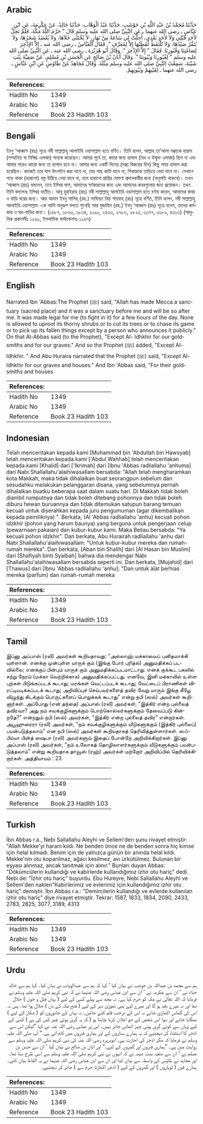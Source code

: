 ## Arabic


<div dir="rtl" lang="ar" style={{fontSize:'larger',backgroundColor:'#f8f9fa',padding:20}}>
حَدَّثَنَا مُحَمَّدُ بْنُ عَبْدِ اللَّهِ بْنِ حَوْشَبٍ، حَدَّثَنَا عَبْدُ الْوَهَّابِ، حَدَّثَنَا خَالِدٌ، عَنْ عِكْرِمَةَ، عَنِ ابْنِ عَبَّاسٍ ـ رضى الله عنهما ـ عَنِ النَّبِيِّ صلى الله عليه وسلم قَالَ ‏"‏ حَرَّمَ اللَّهُ مَكَّةَ، فَلَمْ تَحِلَّ لأَحَدٍ قَبْلِي وَلاَ لأَحَدٍ بَعْدِي، أُحِلَّتْ لِي سَاعَةً مِنْ نَهَارٍ، لاَ يُخْتَلَى خَلاَهَا، وَلاَ يُعْضَدُ شَجَرُهَا، وَلاَ يُنَفَّرُ صَيْدُهَا، وَلاَ تُلْتَقَطُ لُقَطَتُهَا إِلاَّ لِمُعَرِّفٍ ‏"‏‏.‏ فَقَالَ الْعَبَّاسُ ـ رضى الله عنه ـ إِلاَّ الإِذْخِرَ لِصَاغَتِنَا وَقُبُورِنَا‏.‏ فَقَالَ ‏"‏ إِلاَّ الإِذْخِرَ ‏"‏‏.‏ وَقَالَ أَبُو هُرَيْرَةَ ـ رضى الله عنه ـ عَنِ النَّبِيِّ صلى الله عليه وسلم ‏"‏ لِقُبُورِنَا وَبُيُوتِنَا ‏"‏‏.‏ وَقَالَ أَبَانُ بْنُ صَالِحٍ عَنِ الْحَسَنِ بْنِ مُسْلِمٍ، عَنْ صَفِيَّةَ بِنْتِ شَيْبَةَ، سَمِعْتُ النَّبِيَّ صلى الله عليه وسلم مِثْلَهُ‏.‏ وَقَالَ مُجَاهِدٌ عَنْ طَاوُسٍ عَنِ ابْنِ عَبَّاسٍ ـ رضى الله عنهما ـ لِقَيْنِهِمْ وَبُيُوتِهِمْ‏.‏
</div>
<div style={{backgroundColor:'#f8f9fa',padding:20, marginBottom: 10}}><table> <thead> <tr> <th>References:</th> <th></th> </tr> </thead> <tbody><tr><td>Hadith No</td><td>1349</td></tr><tr><td>Arabic No</td><td>1349</td></tr><tr><td>Reference</td><td>Book 23 Hadith 103</td></tr></tbody></table></div>

## Bengali


<div dir="ltr" lang="bn" style={{fontSize:'larger',backgroundColor:'#f8f9fa',padding:20}}>
ইবনু ‘আব্বাস (রাঃ) সূত্রে নবী সাল্লাল্লাহু আলাইহি ওয়াসাল্লাম হতে বর্ণিত। তিনি বলেন, আল্লাহ্ তা‘আলা মক্কা্কে হারাম (সম্মানিত বা নিষিদ্ধ এলাকা) সাব্যস্ত করেছেন। আমার পূর্বে তা, কারো জন্য হালাল (বৈধ ও উন্মুক্ত এলাকা) ছিল না এবং আমার পরেও কারো জন্য তা হালাল হবে না। আমার জন্য একটি দিনের (মক্কা্ বিজয়ের দিন) কিছু সময় হালাল করা হয়েছিল। কাজেই তার ঘাস উৎপাটন করা যাবে না, তার গাছ কাটা যাবে না, শিকারকে তাড়িয়ে দেয়া যাবে না। সেখানে পড়ে থাকা (হারানো) বস্তু উঠিয়ে নেয়া যাবে না, তবে হারানো প্রাপ্তির ঘোষণা প্রদানকারীর জন্য (অনুমতি থাকবে)। তখন ‘আব্বাস (রাঃ) বললেন, তবে ইয্খির ঘাস, আমাদের স্বর্ণকারদের জন্য এবং আমাদের কবরগুলোর জন্য প্রয়োজন। তখন তিনি বললেনঃ ইয্খির ব্যতীত। আবূ হুরাইরাহ্ (রাঃ) নবী সাল্লাল্লাহু আলাইহি ওয়াসাল্লাম হতে বর্ণনা করেন, আমাদের কবর ও বাড়ি ঘরের জন্য। আর আবান ইবনু সালিহ্ (রহ.) সাফিয়্যা বিন্ত শায়বাহ্ (রাঃ) সূত্রে বর্ণিত, তিনি বলেন, নবী সাল্লাল্লাহু আলাইহি ওয়াসাল্লাম -কে আমি অনুরূপ বলতে শুনেছি আর মুজাহিদ (রহ.) ইবনু ‘আব্বাস (রাঃ) সূত্রে বলেন, তাদের কর্মকার ও ঘর-বাড়ির জন্য। (১৫৮৭, ১৮৩৩, ১৮৩৪, ২০৯০, ২৪৩৩, ২৭৮৩, ২৮২৫, ৩০৭৭, ৩১৮৯, ৪৩১৩) (আধুনিক প্রকাশনীঃ ১২৬০, ইসলামিক ফাউন্ডেশনঃ ১২৬৭)
</div>
<div style={{backgroundColor:'#f8f9fa',padding:20, marginBottom: 10}}><table> <thead> <tr> <th>References:</th> <th></th> </tr> </thead> <tbody><tr><td>Hadith No</td><td>1349</td></tr><tr><td>Arabic No</td><td>1349</td></tr><tr><td>Reference</td><td>Book 23 Hadith 103</td></tr></tbody></table></div>

## English


<div dir="ltr" lang="en" style={{fontSize:'larger',backgroundColor:'#f8f9fa',padding:20}}>
Narrated Ibn 'Abbas:The Prophet (ﷺ) said, "Allah has made Mecca a sanctuary (sacred place) and it was a sanctuary before me and will be so after me. It was made legal for me (to fight in it) for a few hours of the day. None is allowed to uproot its thorny shrubs or to cut its trees or to chase its game or to pick up its fallen things except by a person who announces it publicly." On that Al-Abbas said (to the Prophet), "Except Al- Idhkhir for our goldsmiths and for our graves." And so the Prophet (ﷺ) added, "Except Al-Idhkhir. " And Abu Huraira narrated that the Prophet (ﷺ) said, "Except Al-Idhkhir for our graves and houses." And Ibn 'Abbas said, "For their goldsmiths and houses
</div>
<div style={{backgroundColor:'#f8f9fa',padding:20, marginBottom: 10}}><table> <thead> <tr> <th>References:</th> <th></th> </tr> </thead> <tbody><tr><td>Hadith No</td><td>1349</td></tr><tr><td>Arabic No</td><td>1349</td></tr><tr><td>Reference</td><td>Book 23 Hadith 103</td></tr></tbody></table></div>

## Indonesian


<div dir="ltr" lang="id" style={{fontSize:'larger',backgroundColor:'#f8f9fa',padding:20}}>
Telah menceritakan kepada kami [Muhammad bin 'Abdullah bin Hawsyab] telah menceritakan kepada kami ['Abdul Wahhab] telah menceritakan kepada kami [Khalid] dari ['Ikrimah] dari [Ibnu 'Abbas radliallahu 'anhuma] dari Nabi Shallallahu'alaihiwasallam bersabda: "Allah telah mengharamkan kota Makkah, maka tidak dihalalkan buat seorangpun sebelum dan sesudahku melakukan pelanggaran disana, yang sebelumnya pernah dihalalkan buatku beberapa saat dalam suatu hari. Di Makkah tidak boleh diambil rumputnya dan tidak boleh ditebang pohonnya dan tidak boleh diburu hewan buruannya dan tidak ditemukan satupun barang temuan kecuali untuk diserahkan kepada juru pengumuman (agar dikembalikan kepada pemiliknya) ". Berkata, (Al 'Abbas radliallahu 'anhu) kecuali pohon idzkhir (pohon yang harum baunya) yang berguna untuk pengerjaan celup (pewarnaan pakaian) dan kubur-kubur kami. Maka Beliau bersabda: "Ya kecuali pohon idzkhir". Dan berkata, Abu Hurairah radliallahu 'anhu dari Nabi Shallallahu'alaihiwasallam: "Untuk kubur-kubur mereka dan rumah-rumah mereka". Dan berkata, [Aban bin Shalih] dari [Al Hasan bin Muslim] dari [Shafiyah binti Syaibah] bahwa dia mendengar Nabi Shallallahu'alaihiwasallam bersabda seperti ini. Dan berkata, [Mujahid] dari [Thawus] dari [Ibnu 'Abbas radliallahu 'anhu]: "Dan untuk alat berhias mereka (parfum) dan rumah-rumah mereka
</div>
<div style={{backgroundColor:'#f8f9fa',padding:20, marginBottom: 10}}><table> <thead> <tr> <th>References:</th> <th></th> </tr> </thead> <tbody><tr><td>Hadith No</td><td>1349</td></tr><tr><td>Arabic No</td><td>1349</td></tr><tr><td>Reference</td><td>Book 23 Hadith 103</td></tr></tbody></table></div>

## Tamil


<div dir="ltr" lang="ta" style={{fontSize:'larger',backgroundColor:'#f8f9fa',padding:20}}>
இப்னு அப்பாஸ் (ரலி) அவர்கள் கூறியதாவது: “அல்லாஹ் மக்காவைப் புனிதமாக்கி யுள்ளான். எனக்கு முன்புள்ள யாருக் கும் (இங்கு போர் புரிதல்) அனுமதிக்கப் படவில்லை; எனக்குப் பின்பும் யாருக் கும் அனுமதிக்கப்படமாட்டாது. எனக் குக்கூட பகலில் சற்று நேரம் (மக்கா வெற்றிக்காக) அனுமதிக்கப்பட்டது. எனவே, இனி மக்காவில் உள்ள புற்கள் பிடுங்கப்படக் கூடாது; மரங்கள் வெட்டப்படக் கூடாது; வேட்டைப் பிராணிகள் விரட்டியடிக்கப்படக் கூடாது; அறிவிப்புச் செய்பவர்களைத் தவிர வேறு யாரும் இங்கு கீழே விழுந்து கிடக்கும் பொருட்களைப் பொறுக்கக் கூடாது” என்று நபி (ஸல்) அவர்கள் கூறினார்கள். அப்போது (என் தந்தை) அப்பாஸ் (ரலி) அவர்கள், “இத்கிர் என்ற புல்லைத் தவிரவா? அது நம் சவக்குழிகளுக்கும் பொற்கொல்லர்களுக்கும் தேவைப்படு கின்றதே?” என்றதும் நபி (ஸல்) அவர்கள், “இத்கிர் என்ற புல்லைத் தவிர” என்றார்கள். அபூஹுரைரா (ரலி) அவர்கள், “நம் சவக்குழிகளுக்கும் வீடுகளுக்கும் (இத்கிர் புல்லைப்) பயன்படுத்தலாம்” என நபி (ஸல்) அவர்கள் கூறியதாகத் தெரிவித்துள்ளார்கள். ஸஃபிய்யா பின்த் ஷைபா (ரலி) அவர்களும் இதைப் போன்றே அறிவிக்கிறார்கள். இப்னு அப்பாஸ் (ரலி) அவர்கள், “நம் உலோகத் தொழிலாளர்களுக்கும் வீடுகளுக்கும் பயன்படுத்தலாம்” என்று கூறியதாக தாவூஸ் (ரஹ்) அவர்கள் மற்றோர் அறிவிப்பில் தெரிவிக்கிறார்கள். அத்தியாயம் : 23
</div>
<div style={{backgroundColor:'#f8f9fa',padding:20, marginBottom: 10}}><table> <thead> <tr> <th>References:</th> <th></th> </tr> </thead> <tbody><tr><td>Hadith No</td><td>1349</td></tr><tr><td>Arabic No</td><td>1349</td></tr><tr><td>Reference</td><td>Book 23 Hadith 103</td></tr></tbody></table></div>

## Turkish


<div dir="ltr" lang="tr" style={{fontSize:'larger',backgroundColor:'#f8f9fa',padding:20}}>
İbn Abbas r.a., Nebi Sallallahu Aleyhi ve Sellem'den şunu rivayet etmiştir: "Allah Mekke'yi haram kıldı. Ne benden önce ne de benden sonra hiç kimse için helal kılmadı. Benim için de yalnızca günün bir anında helal kıldı. Mekke'nin otu koparılmaz, ağacı kesilmez, avı ürkütülmez. Bulunan bir eşyası alınmaz, ancak tanıtmak için alınır." Bunları duyan Abbas: "Dökümcülerin kullandığı ve kabirlerde kullandığımız izhir otu hariç" dedi. Nebi de: "İzhir otu hariç" buyurdu. Ebu Hureyre, Nebi Sallallahu Aleyhi ve Sellem'den naklen"Kabirlerimiz ve evlerimiz için kullandığımız izhir otu hariç" demiştir. İbn Abbas r.a.: "Demircilerin kullandığı ve evlerde kullanılan izhir otu hariç" diye rivayet etmiştir. Tekrar: 1587, 1833, 1834, 2090, 2433, 2783, 2825, 3077, 3189, 4313
</div>
<div style={{backgroundColor:'#f8f9fa',padding:20, marginBottom: 10}}><table> <thead> <tr> <th>References:</th> <th></th> </tr> </thead> <tbody><tr><td>Hadith No</td><td>1349</td></tr><tr><td>Arabic No</td><td>1349</td></tr><tr><td>Reference</td><td>Book 23 Hadith 103</td></tr></tbody></table></div>

## Urdu


<div dir="rtl" lang="ur" style={{fontSize:'larger',backgroundColor:'#f8f9fa',padding:20}}>
ہم سے محمد بن عبداللہ بن حوشب نے بیان کیا ‘ کہا کہ ہم سے عبدالوہاب نے بیان کیا۔ کہا ہم سے خالد حذاء نے ‘ ان سے عکرمہ نے ‘ ان سے ابن عباس رضی اللہ عنہما نے کہ نبی کریم صلی اللہ علیہ وسلم نے فرمایا کہ اللہ تعالیٰ نے مکہ کو حرم کیا ہے۔ نہ مجھ سے پہلے کسی کے لیے ( یہاں قتل و خون ) حلال تھا اور نہ میرے بعد ہو گا اور میرے لیے بھی تھوڑی دیر کے لیے ( فتح مکہ کے دن ) حلال ہوا تھا۔ پس نہ اس کی گھاس اکھاڑی جائے نہ اس کے درخت قلم کئے جائیں۔ نہ یہاں کے جانوروں کو ( شکار کے لیے ) بھگایا جائے اور سوا اس شخص کے جو اعلان کرنا چاہتا ہو ( کہ یہ گری ہوئی چیز کس کی ہے ) کسی کے لیے وہاں سے کوئی گری ہوئی چیز اٹھانی جائز نہیں۔ اس پر عباس رضی اللہ عنہ نے کہا ”لیکن اس سے اذخر کا استثناء کر دیجئیے کہ یہ ہمارے سناروں کے اور ہماری قبروں میں کام آتی ہے۔“ آپ صلی اللہ علیہ وسلم نے فرمایا کہ مگر اذخر کی اجازت ہے۔ ابوہریرہ رضی اللہ عنہ کی نبی کریم صلی اللہ علیہ وسلم سے روایت میں ہے۔ ”ہماری قبروں اور گھروں کے لیے۔“ اور ابان بن صالح نے بیان کیا ‘ ان سے حسن بن مسلم نے ‘ ان سے صفیہ بنت شیبہ نے کہ انہوں نے نبی کریم صلی اللہ علیہ وسلم سے اسی طرح سنا تھا۔ اور مجاہد نے طاؤس کے واسطہ سے بیان کیا اور ان سے ابن عباس رضی اللہ عنہما نے یہ الفاظ بیان کئے۔ ہمارے قین ( لوہاروں ) اور گھروں کے لیے ( اذخر اکھاڑنا حرم سے ) جائز کر دیجئیے۔
</div>
<div style={{backgroundColor:'#f8f9fa',padding:20, marginBottom: 10}}><table> <thead> <tr> <th>References:</th> <th></th> </tr> </thead> <tbody><tr><td>Hadith No</td><td>1349</td></tr><tr><td>Arabic No</td><td>1349</td></tr><tr><td>Reference</td><td>Book 23 Hadith 103</td></tr></tbody></table></div>